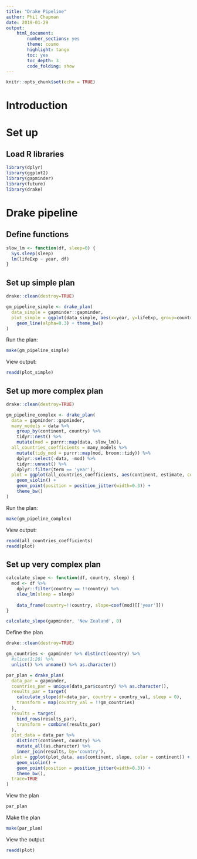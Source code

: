 ```yaml
---
title: "Drake Pipeline"
author: Phil Chapman
date: 2019-01-29
output: 
    html_document:
        number_sections: yes
        theme: cosmo
        highlight: tango
        toc: yes
        toc_depth: 3
        code_folding: show
---
```


```r
knitr::opts_chunk$set(echo = TRUE)
```
# Introduction



# Set up

## Load R libraries

```r
library(dplyr)
library(ggplot2)
library(gapminder)
library(future)
library(drake)
```


# Drake pipeline

## Define functions

```r
slow_lm <- function(df, sleep=0) {
  Sys.sleep(sleep)
  lm(lifeExp ~ year, df)
}
```

## Set up simple plan

```r
drake::clean(destroy=TRUE)

gm_pipeline_simple <- drake_plan(
  data_simple = gapminder::gapminder,
  plot_simple = ggplot(data_simple, aes(x=year, y=lifeExp, group=country, color=continent)) + 
    geom_line(alpha=0.3) + theme_bw()
)
```

Run the plan:

```r
make(gm_pipeline_simple)
```

View output:

```r
readd(plot_simple)
```

## Set up more complex plan

```r
drake::clean(destroy=TRUE)

gm_pipeline_complex <- drake_plan(
  data = gapminder::gapminder,
  many_models = data %>%
    group_by(continent, country) %>%
    tidyr::nest() %>%
    mutate(mod = purrr::map(data, slow_lm)),
  all_countries_coefficients = many_models %>%
    mutate(tidy_mod = purrr::map(mod, broom::tidy)) %>%
    dplyr::select(-data, -mod) %>%
    tidyr::unnest() %>%
    dplyr::filter(term == 'year'),
  plot = ggplot(all_countries_coefficients, aes(continent, estimate, color = continent)) +
    geom_violin() +
    geom_point(position = position_jitter(width=0.3)) +
    theme_bw()
)

```

Run the plan:

```r
make(gm_pipeline_complex)
```

View output:

```r
readd(all_countries_coefficients)
readd(plot)
```

## Set up very complex plan

```r
calculate_slope <- function(df, country, sleep) {
  mod <- df %>%
    dplyr::filter(country == !!country) %>%
    slow_lm(sleep = sleep)
  
    data_frame(country=!!country, slope=coef(mod)[['year']])
}

calculate_slope(gapminder, 'New Zealand', 0)


```

Define the plan

```r
drake::clean(destroy=TRUE)

gm_countries <- gapminder %>% distinct(country) %>% 
  #slice(1:20) %>% 
  unlist() %>% unname() %>% as.character()

par_plan = drake_plan(
  data_par = gapminder,
  countries_par = unique(data_par$country) %>% as.character(),
  results_par = target(
    calculate_slope(df=data_par, country = country_val, sleep = 0),
    transform = map(country_val = !!gm_countries)
  ),
  results = target(
    bind_rows(results_par),
    transform = combine(results_par)
  ),
  plot_data = data_par %>%
    distinct(continent, country) %>%
    mutate_all(as.character) %>%
    inner_join(results, by='country'),
  plot = ggplot(plot_data, aes(continent, slope, color = continent)) +
    geom_violin() +
    geom_point(position = position_jitter(width=0.3)) +
    theme_bw(),
  trace=TRUE
)
```

View the plan

```r
par_plan
```

Make the plan
```r
make(par_plan)
```

View the output
```r
readd(plot)
```
